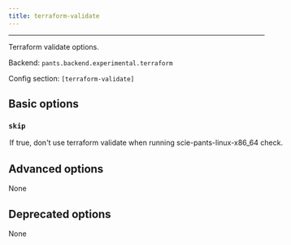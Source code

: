 ```yaml
---
title: terraform-validate
---
```



---

Terraform validate options.

Backend: <span className="color--primary">`pants.backend.experimental.terraform`</span>

Config section: <span className="color--primary">`[terraform-validate]`</span>

<span className={styles.options}>

## Basic options

### `skip`

<Option
  cli_repr={`--[no-]terraform-validate-skip`}
  env_repr='PANTS_TERRAFORM_VALIDATE_SKIP'
  default_repr={`False`}
>

If true, don&#x27;t use `terraform validate` when running `scie-pants-linux-x86_64 check`.

</Option>

## Advanced options

None

## Deprecated options

None

</span>